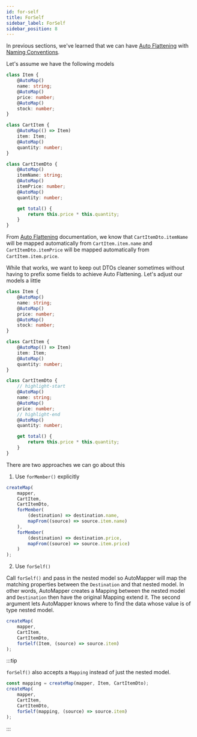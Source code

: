 ```yaml
---
id: for-self
title: ForSelf
sidebar_label: ForSelf
sidebar_position: 8
---
```


In previous sections, we've learned that we can have [Auto Flattening](../fundamentals/auto-flattening) with [Naming Conventions](../fundamentals/naming-convention).

Let's assume we have the following models

```ts
class Item {
    @AutoMap()
    name: string;
    @AutoMap()
    price: number;
    @AutoMap()
    stock: number;
}

class CartItem {
    @AutoMap(() => Item)
    item: Item;
    @AutoMap()
    quantity: number;
}

class CartItemDto {
    @AutoMap()
    itemName: string;
    @AutoMap()
    itemPrice: number;
    @AutoMap()
    quantity: number;

    get total() {
        return this.price * this.quantity;
    }
}
```

From [Auto Flattening](../fundamentals/auto-flattening) documentation, we know that `CartItemDto.itemName` will be mapped automatically from `CartItem.item.name` and `CartItemDto.itemPrice` will be mapped automatically from `CartItem.item.price`.

While that works, we want to keep out DTOs cleaner sometimes without having to prefix some fields to achieve Auto Flattening. Let's adjust our models a little

```ts
class Item {
    @AutoMap()
    name: string;
    @AutoMap()
    price: number;
    @AutoMap()
    stock: number;
}

class CartItem {
    @AutoMap(() => Item)
    item: Item;
    @AutoMap()
    quantity: number;
}

class CartItemDto {
    // highlight-start
    @AutoMap()
    name: string;
    @AutoMap()
    price: number;
    // highlight-end
    @AutoMap()
    quantity: number;

    get total() {
        return this.price * this.quantity;
    }
}
```

There are two approaches we can go about this

1. Use `forMember()` explicitly

```ts
createMap(
    mapper,
    CartItem,
    CartItemDto,
    forMember(
        (destination) => destination.name,
        mapFrom((source) => source.item.name)
    ),
    forMember(
        (destination) => destination.price,
        mapFrom((source) => source.item.price)
    )
);
```

2. Use `forSelf()`

Call `forSelf()` and pass in the nested model so AutoMapper will map the matching properties between the `Destination` and that nested model. In other words, AutoMapper creates a Mapping between the nested model and `Destination` then have the original Mapping extend it. The second argument lets AutoMapper knows where to find the data whose value is of type nested model.

```ts
createMap(
    mapper,
    CartItem,
    CartItemDto,
    forSelf(Item, (source) => source.item)
);
```

:::tip

`forSelf()` also accepts a `Mapping` instead of just the nested model.

```ts
const mapping = createMap(mapper, Item, CartItemDto);
createMap(
    mapper,
    CartItem,
    CartItemDto,
    forSelf(mapping, (source) => source.item)
);
```

:::
